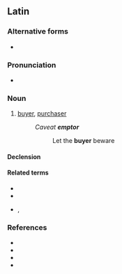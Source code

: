 ==Latin==

===Alternative forms===
* {{l|la|ēmtor}}

===Pronunciation===
* {{la-IPA|ēmptor}}

===Noun===
{{la-noun|ēmptor|ēmptōris|m|third}}

# [[buyer]], [[purchaser]]
#: ''Caveat '''emptor'''''
#:: Let the '''buyer''' beware

====Declension====
{{la-decl-3rd|ēmptor}}

====Related terms====
* {{l|la|emō}}
* {{l|la|ēmptiō}}
* {{l|la|ēmptrīx}}, {{l|la|ēmtrīx}}

===References===
* {{R:L&S}}
* {{R:Elementary Lewis}}
* {{R:du Cange}}
* {{R:Gaffiot}}